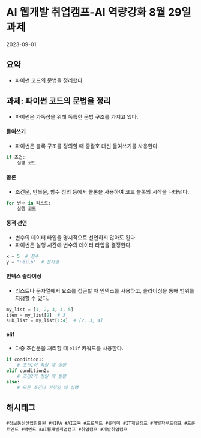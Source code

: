 # AI 웹개발 취업캠프-AI 역량강화 8월 29일 과제
<time>2023-09-01</time>

## 요약
- 파이썬 코드의 문법을 정리했다.

## 과제: 파이썬 코드의 문법을 정리
- 파이썬은 가독성을 위해 독특한 문법 구조를 가지고 있다.
#### 들여쓰기
- 파이썬은 블록 구조를 정의할 때 중괄호 대신 들여쓰기를 사용한다.
```py
if 조건:
    실행 코드
```
#### 콜론
- 조건문, 반복문, 함수 정의 등에서 콜론을 사용하여 코드 블록의 시작을 나타낸다.
```py
for 변수 in 리스트:
    실행 코드
```
#### 동적 선언
- 변수의 데이터 타입을 명시적으로 선언하지 않아도 된다.
- 파이썬은 실행 시간에 변수의 데이터 타입을 결정한다.
```py
x = 5  # 정수
y = "Hello"  # 문자열
```
#### 인덱스 슬라이싱
- 리스트나 문자열에서 요소를 접근할 때 인덱스를 사용하고, 슬라이싱을 통해 범위를 지정할 수 있다.
```py
my_list = [1, 2, 3, 4, 5]
item = my_list[2]  # 3
sub_list = my_list[1:4]  # [2, 3, 4]
```
#### elif
- 다중 조건문을 처리할 때 `elif` 키워드를 사용한다.
```py
if condition1:
    # 조건1이 참일 때 실행
elif condition2:
    # 조건2가 참일 때 실행
else:
    # 모든 조건이 거짓일 때 실행
```

## 해시태그
    #정보통신산업진흥원 #NIPA #AI교육 #프로젝트 #유데미 #IT개발캠프 #개발자부트캠프 #프론트엔드 #백엔드 #AI웹개발취업캠프 #취업캠프 #개발취업캠프